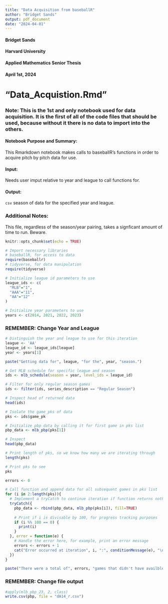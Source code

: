 ```yaml
---
title: "Data Acquisition from baseballR"
author: "Bridget Sands"
output: pdf_document
date: "2024-04-01"
---
```


#### Bridget Sands
#### Harvard University
#### Applied Mathematics Senior Thesis
#### April 1st, 2024

# "Data_Acquistion.Rmd"

### Note: This is the 1st and only notebook used for data acquisition. It is the first of all of the code files that should be used, because without it there is no data to import into the others.

#### Notebook Purpose and Summary:
This Rmarkdown notebook makes calls to baseballR's functions in order to acquire pitch by pitch data for use.

#### Input:
Needs user imput relative to year and league to call functions for.

#### Output:
`csv` season of data for the specified year and league.

### Additional Notes:
This file, regardless of the season/year pairing, takes a signficant amount of time to run. Beware.


```r
knitr::opts_chunk$set(echo = TRUE)
```

```r
# Import necessary libraries
# baseballR, for access to data
require(baseballr)
# tidyverse, for data manipulation
require(tidyverse)
```

```r
# Initialize league id parameters to use
league_ids <- c(
  "MLB"="1", 
  "AAA"="11", 
  "AA"="12"
)

# Initialize year parameters to use
years <- c(2014, 2021, 2022, 2023)
```


### REMEMBER: Change Year and League
```r
# Distinguish the year and league to use for this iteration
league <- 'AA'
league_id <- league_ids[league]
year <- years[1]

paste("Getting data for", league, "for the", year, "season.")
```


```r
# Get MLB schedule for specific league and season
ids <- mlb_schedule(season = year, level_ids = league_id)

# Filter for only regular season games
ids <- filter(ids, series_description == "Regular Season")

# Inspect head of returned data
head(ids)

# Isolate the game_pks of data
pks <- ids$game_pk
```
```r
# Initialize pbp data by calling it for first game in pks list
pbp_data <- mlb_pbp(pks[1])

# Inspect
head(pbp_data)
```
```r
# Print length of pks, so we know how many we are iterating through
length(pks)

# Print pks to see
pks
```

```r
errors <- 0

# Call function and append data for all subsequent games in pks list
for (i in 2:length(pks)){
  # Implement a tryCatch to continue iteration if function returns nothing
  tryCatch({
    pbp_data <- rbind(pbp_data, mlb_pbp(pks[i]), fill=TRUE)
    
    # Print if i is divisable by 100, for progress tracking purposes
    if (i %% 100 == 0) {
      print(i)
    }
  }, error = function(e) {
    # Handle the error here, for example, print an error message
    errors <- errors + 1
    cat("Error occurred at iteration", i, ":", conditionMessage(e), "\n")
  })
}

paste("There were a total of", errors, "games that didn't have availble pbp data.")
```

### REMEMBER: Change file output
```r
#apply(mlb_pbp_23, 2, class)
write.csv(pbp, file = "dA14_r.csv")
```

